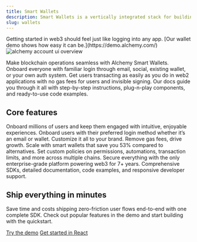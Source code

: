 ```yaml
---
title: Smart Wallets
description: Smart Wallets is a vertically integrated stack for building apps that support ERC-4337 smart accounts, Signer integrations, sponsoring gas, bundlers, and an SDK.
slug: wallets
---
```


<Tip>
  Getting started in web3 should feel just like logging into any app. [Our wallet demo shows how easy it can be.](https://demo.alchemy.com/)
</Tip>

<img src="/images/wallets/account-kit-doc-overview.png" alt="alchemy account ui overview" />

Make blockchain operations seamless with Alchemy Smart Wallets.
Onboard everyone with familiar login through email, social, existing wallet, or your own auth system. Get users transacting as easily as you do in web2 applications with no gas fees for users and invisible signing.
Our docs guide you through it all with step-by-step instructions, plug-n-play components, and ready-to-use code examples.

## Core features

<CardGroup cols={3}>
  <Card title="Web2 UX, onchain" icon="bolt" iconPosition="left">
    Onboard millions of users and keep them engaged with intuitive, enjoyable experiences.
  </Card>
  <Card title="Seamless user onboarding" icon="user-plus" iconPosition="left">
    Onboard users with their preferred login method whether it’s an email or wallet. Customize it all to your brand.
  </Card>
  <Card title="Gasless transactions" icon="gas-pump" iconPosition="left">
    Remove gas fees, drive growth. Scale with smart wallets that save you 53% compared to alternatives.
  </Card>
  <Card title="Powerful wallet policies" icon="sliders" iconPosition="left">
    Set custom policies on permissions, automations, transaction limits, and more across multiple chains.
  </Card>
  <Card title="Security at scale" icon="shield" iconPosition="left">
    Secure everything with the only enterprise-grade platform powering web3 for 7+ years.
  </Card>
  <Card title="All-in-one platform" icon="screwdriver-wrench" iconPosition="left">
    Comprehensive SDKs, detailed documentation, code examples, and responsive developer support.
  </Card>
</CardGroup>

<div style={{ background: '#EBF8FF', borderRadius: '24px', padding: '2rem', textAlign: 'center' }}>
  <h2>Ship everything in minutes</h2>
  <p>Save time and costs shipping zero-friction user flows end-to-end with one complete SDK. Check out popular features in the demo and start building with the quickstart.</p>
  <p><a href="https://demo.alchemy.com/">Try the demo</a> <a href="https://www.alchemy.com/docs/wallets/react-native/overview">Get started in React</a></p>
</div>

